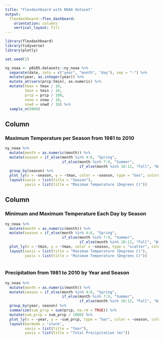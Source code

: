 ```yaml
---
title: "Flexdashboard with NOAA dataset"
output: 
  flexdashboard::flex_dashboard:
    orientation: columns
    vertical_layout: fill
---
```


```r
library(flexdashboard)
library(tidyverse)
library(plotly)
```


```r
set.seed(1)

ny_noaa <- p8105.datasets::ny_noaa %>% 
  separate(date, into = c("year", "month", "day"), sep = "-") %>% 
  mutate(year, as.integer(year)) %>%
  mutate_at(vars(prcp:tmin), as.numeric) %>% 
  mutate(tmax = tmax / 10,
         tmin = tmin / 10,
         prcp = prcp / 100, 
         snow = snow / 10, 
         snwd = snwd / 10) %>% 
  sample_n(5000)
```


Column {data-width=350}
-----------------------------------------------------------------------

### Maximum Temperature per Season from 1981 to 2010

```r
ny_noaa %>% 
  mutate(month = as.numeric(month)) %>% 
  mutate(season = if_else(month %in% 4:6, "Spring", 
                          if_else(month %in% 7:9, "Summer",
                                  if_else(month %in% 10:12, "Fall", "Winter")))) %>% 
  group_by(season) %>%
  plot_ly(x = ~season, y = ~tmax, color = ~season, type = "box", colors = "Set3") %>% 
  layout(xaxis = list(title = "Season"), 
         yaxis = list(title = "Maximum Temperature (Degrees C)"))
```

Column {data-width=650}
-----------------------------------------------------------------------

### Minimum and Maximum Temperature Each Day by Season

```r
ny_noaa %>% 
  mutate(month = as.numeric(month)) %>% 
  mutate(season = if_else(month %in% 4:6, "Spring", 
                          if_else(month %in% 7:9, "Summer",
                                  if_else(month %in% 10:12, "Fall", "Winter")))) %>% 
  plot_ly(x = ~tmin, y = ~tmax, color = ~season, type = "scatter", colors = "Set3") %>% 
  layout(xaxis = list(title = "Maximum Temperature (Degrees C)"), 
         yaxis = list(title = "Minimum Temperature (Degrees C)"))
  
```

### Precipitation from 1981 to 2010 by Year and Season

```r
ny_noaa %>% 
  mutate(month = as.numeric(month)) %>% 
  mutate(season = if_else(month %in% 4:6, "Spring", 
                          if_else(month %in% 7:9, "Summer",
                                  if_else(month %in% 10:12, "Fall", "Winter")))) %>% 
  group_by(year, season) %>% 
  summarize(sum_prcp = sum(prcp, na.rm = TRUE)) %>% 
  mutate(sum_prcp = sum_prcp / 1000) %>% 
  plot_ly(x = ~year, y = ~sum_prcp, type = "bar", color = ~season, colors = "Set3") %>% 
  layout(barmode = 'stack', 
         xaxis = list(title = "Year"), 
         yaxis = list(title = "Total Precipitation (m)"))
```

